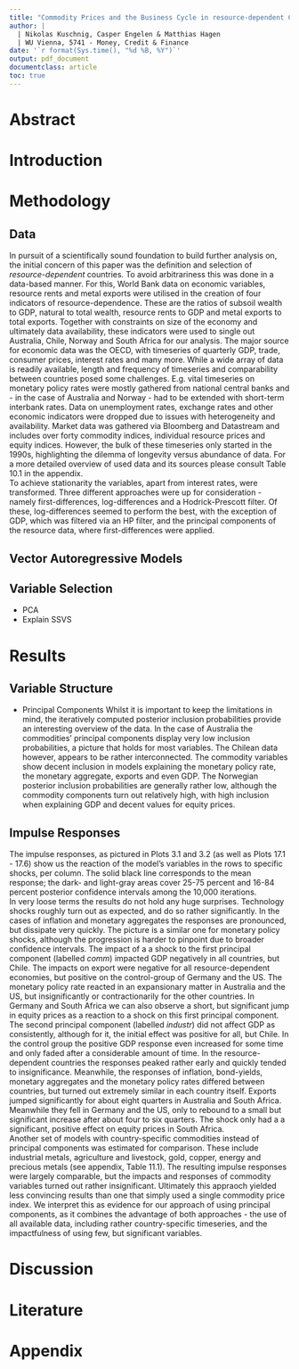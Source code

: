 ```yaml
---
title: "Commodity Prices and the Business Cycle in resource-dependent Countries"
author: |
  | Nikolas Kuschnig, Casper Engelen & Matthias Hagen
  | WU Vienna, 5741 - Money, Credit & Finance
date: '`r format(Sys.time(), "%d %B, %Y")`'
output: pdf_document
documentclass: article
toc: true
---
```


# Abstract


\newpage

# Introduction


# Methodology

## Data

In pursuit of a scientifically sound foundation to build further analysis on, the initial concern of this paper was the definition and selection of *resource-dependent* countries. To avoid arbitrariness this was done in a data-based manner. For this, World Bank data on economic variables, resource rents and metal exports were utilised in the creation of four indicators of resource-dependence. These are the ratios of subsoil wealth to GDP, natural to total wealth, resource rents to GDP and metal exports to total exports. Together with constraints on size of the economy and ultimately data availability, these indicators were used to single out Australia, Chile, Norway and South Africa for our analysis. 
The major source for economic data was the OECD, with timeseries of quarterly GDP, trade, consumer prices, interest rates and many more. While a wide array of data is readily available, length and frequency of timeseries and comparability between countries posed some challenges. E.g. vital timeseries on monetary policy rates were mostly gathered from national central banks and - in the case of Australia and Norway - had to be extended with short-term interbank rates. Data on unemployment rates, exchange rates and other economic indicators were dropped due to issues with heterogeneity and availability. 
Market data was gathered via Bloomberg and Datastream and includes over forty commodity indices, individual resource prices and equity indices. However, the bulk of these timeseries only started in the 1990s, highlighting the dilemma of longevity versus abundance of data. For a more detailed overview of used data and its sources please consult Table 10.1 in the appendix.  
To achieve stationarity the variables, apart from interest rates, were transformed. Three different approaches were up for consideration - namely first-differences, log-differences and a Hodrick-Prescott filter. Of these, log-differences seemed to perform the best, with the exception of GDP, which was filtered via an HP filter, and the principal components of the resource data, where first-differences were applied.

## Vector Autoregressive Models

## Variable Selection

- PCA
- Explain SSVS


# Results

## Variable Structure

- Principal Components
Whilst it is important to keep the limitations in mind, the iteratively computed posterior inclusion probabilities provide an interesting overview of the data. In the case of Australia the commodities' principal components display very low inclusion probabilities, a picture that holds for most variables. The Chilean data however, appears to be rather interconnected. The commodity variables show decent inclusion in models explaining the monetary policy rate, the monetary aggregate, exports and even GDP. The Norwegian posterior inclusion probabilities are generally rather low, although the commodity components turn out relatively high, with high inclusion when explaining GDP and decent values for equity prices.

## Impulse Responses

The impulse responses, as pictured in Plots 3.1 and 3.2 (as well as Plots 17.1 - 17.6) show us the reaction of the model's variables in the rows to specific shocks, per column. The solid black line corresponds to the mean response; the dark- and light-gray areas cover 25-75 percent and 16-84 percent posterior confidence intervals among the 10,000 iterations.  
In very loose terms the results do not hold any huge surprises. Technology shocks roughly turn out as expected, and do so rather significantly. In the cases of inflation and monetary aggregates the responses are pronounced, but dissipate very quickly. The picture is a similar one for monetary policy shocks, although the progression is harder to pinpoint due to broader confidence intervals.
The impact of a a shock to the first principal component (labelled *comm*) impacted GDP negatively in all countries, but Chile. The impacts on export were negative for all resource-dependent economies, but positive on the control-group of Germany and the US. The monetary policy rate reacted in an expansionary matter in Australia and the US, but insignificantly or contractionarily for the other countries. In Germany and South Africa we can also observe a short, but significant jump in equity prices as a reaction to a shock on this first principal component. 
The second principal component (labelled *industr*) did not affect GDP as consistently, although for it, the initial effect was positive for all, but Chile. In the control group the positive GDP response even increased for some time and only faded after a considerable amount of time. In the resource-dependent countries the responses peaked rather early and quickly tended to insignificance. Meanwhile, the responses of inflation, bond-yields, monetary aggregates and the monetary policy rates differed between countries, but turned out extremely similar in each country itself. Exports jumped significantly for about eight quarters in Australia and South Africa. Meanwhile they fell in Germany and the US, only to rebound to a small but significant increase after about four to six quarters. The shock only had a a significant, positive effect on equity prices in South Africa.  
Another set of models with country-specific commodities instead of principal components was estimated for comparison. These include industrial metals, agriculture and livestock, gold, copper, energy and precious metals (see appendix, Table 11.1). The resulting impulse responses were largely comparable, but the impacts and responses of commodity variables turned out rather insignificant. Ultimately this appraoch yielded less convincing results than one that simply used a single commodity price index. We interpret this as evidence for our approach of using principal components, as it combines the advantage of both approaches - the use of all available data, including rather country-specific timeseries, and the impactfulness of using few, but significant variables. 


# Discussion


\newpage

# Literature


\newpage

# Appendix

